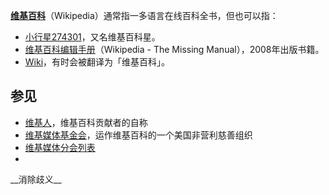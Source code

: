 {{distinguish|Wiki|Wikia|維基}}
'''[[维基百科|维基百科]]'''（Wikipedia）通常指一多语言在线百科全书，但也可以指：
* [[小行星274301|小行星274301]]，又名维基百科星。
* [[维基百科编辑手册|维基百科编辑手册]]（Wikipedia - The Missing Manual），2008年出版书籍。
* [[Wiki|Wiki]]，有时会被翻译为「维基百科」。

==参见==
* [[维基人|维基人]]，维基百科贡献者的自称
* [[维基媒体基金会|维基媒体基金会]]，运作维基百科的一个美国非营利慈善组织
* [[维基媒体分会列表|维基媒体分会列表]]
* {{intitle|维基百科}}
{{维基百科}}
{{disambig|维基百科|cat=四字消歧義}}
__消除歧义__